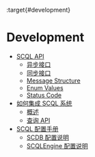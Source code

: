 :target{#development}

# Development

<TableOfContents>


  - [SCQL API](scql_api.mdx)
    - [异步接口](scql_api.mdx#asynchronous)
    - [同步接口](scql_api.mdx#synchronous)
    - [Message Structure](scql_api.mdx#message-structure)
    - [Enum Values](scql_api.mdx#enum-values)
    - [Status Code](scql_api.mdx#status-code)
  - [如何集成 SCQL 系统](integrate_scql_system.mdx)
    - [概述](integrate_scql_system.mdx#overview)
    - [查询 API](integrate_scql_system.mdx#query-api)
  - [SCQL 配置手册](scql_config_manual.mdx)
    - [SCDB 配置说明](scql_config_manual.mdx#scdb-configuration-options)
    - [SCQLEngine 配置说明](scql_config_manual.mdx#scqlengine-configuration-options)
</TableOfContents>

